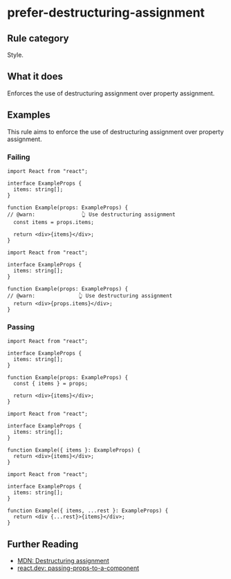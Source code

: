 # prefer-destructuring-assignment

## Rule category

Style.

## What it does

Enforces the use of destructuring assignment over property assignment.

## Examples

This rule aims to enforce the use of destructuring assignment over property assignment.

### Failing

```tsx twoslash
import React from "react";

interface ExampleProps {
  items: string[];
}

function Example(props: ExampleProps) {
// @warn:               👆 Use destructuring assignment
  const items = props.items;

  return <div>{items}</div>;
}
```

```tsx twoslash
import React from "react";

interface ExampleProps {
  items: string[];
}

function Example(props: ExampleProps) {
// @warn:              👆 Use destructuring assignment
  return <div>{props.items}</div>;
}
```

### Passing

```tsx twoslash
import React from "react";

interface ExampleProps {
  items: string[];
}

function Example(props: ExampleProps) {
  const { items } = props;

  return <div>{items}</div>;
}
```

```tsx twoslash
import React from "react";

interface ExampleProps {
  items: string[];
}

function Example({ items }: ExampleProps) {
  return <div>{items}</div>;
}
```

```tsx twoslash
import React from "react";

interface ExampleProps {
  items: string[];
}

function Example({ items, ...rest }: ExampleProps) {
  return <div {...rest}>{items}</div>;
}
```

## Further Reading

- [MDN: Destructuring assignment](https://developer.mozilla.org/en-US/docs/Web/JavaScript/Reference/Operators/Destructuring_assignment)
- [react.dev: passing-props-to-a-component](https://react.dev/learn/passing-props-to-a-component#step-2-read-props-inside-the-child-component)
